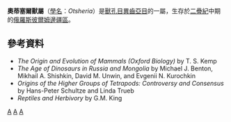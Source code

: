 {{Automatic Taxobox
| taxon = Otsheria
| authority = Tchudinov, 1960
| fossil_range = [[二疊紀|二疊紀]]中期{{fossil_range|沃德階}}
| image = Otsheria22DB.jpg
| image_caption =奧蒂塞爾獸的想像圖
| type_species = '''''Otsheria netzvetajevi'''''
| type_species_authority = Tchudinov, 1960
}}
'''奧蒂塞爾獸屬'''（[[學名|學名]]：''Otsheria''）是[[獸孔目|獸孔目]][[異齒亞目|異齒亞目]]的一屬，生存於[[二疊紀|二疊紀]]中期的[[俄羅斯|俄羅斯]][[彼爾姆邊疆區|彼爾姆邊疆區]]。

==參考資料==
*''The Origin and Evolution of Mammals (Oxford Biology)'' by T. S. Kemp 
*''The Age of Dinosaurs in Russia and Mongolia'' by Michael J. Benton, Mikhail A. Shishkin, David M. Unwin, and Evgenii N. Kurochkin 
*''Origins of the Higher Groups of Tetrapods: Controversy and Consensus'' by Hans-Peter Schultze and Linda Trueb  
*''Reptiles and Herbivory'' by G.M. King
{{異齒亞目|A.}}
{{Taxonbar|from=Q1028554}}

[[Category:異齒亞目|A]]
[[Category:二疊紀合弓類|A]]
[[Category:_1960年描述的分类群|A]]


{{synapsida-stub}}